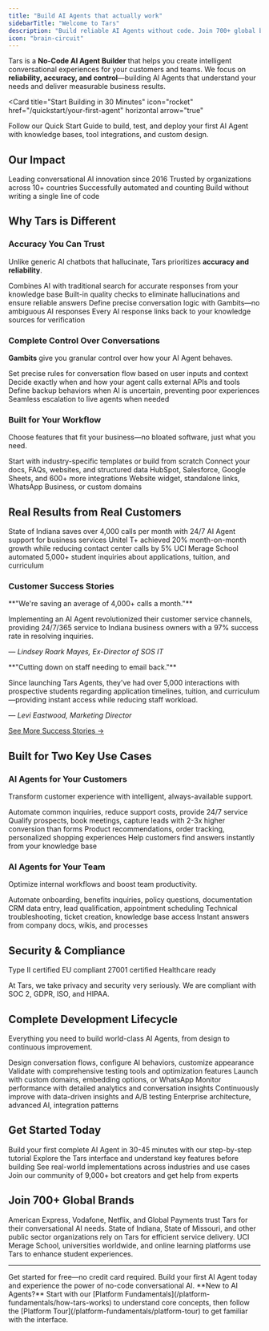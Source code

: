 ```yaml
---
title: "Build AI Agents that actually work"
sidebarTitle: "Welcome to Tars"
description: "Build reliable AI Agents without code. Join 700+ global brands using Tars to automate customer support, boost conversions, and streamline workflows with 50M+ conversations automated."
icon: "brain-circuit"
---
```



Tars is a **No-Code AI Agent Builder** that helps you create intelligent conversational experiences for your customers and teams. We focus on **reliability, accuracy, and control**—building AI Agents that understand your needs and deliver measurable business results.

<Card
  title="Start Building in 30 Minutes"
  icon="rocket"
  href="/quickstart/your-first-agent"
  horizontal
  arrow="true"
>
  Follow our Quick Start Guide to build, test, and deploy your first AI Agent with knowledge bases, tool integrations, and custom design.
</Card>

## Our Impact

<Columns cols={2}>
  <Card title="8+ Years" icon="calendar">
    Leading conversational AI innovation since 2016
  </Card>
  <Card title="700+ Global Brands" icon="building">
    Trusted by organizations across 10+ countries
  </Card>
  <Card title="50M+ Conversations" icon="messages">
    Successfully automated and counting
  </Card>
  <Card title="No-Code Platform" icon="wand-magic-sparkles">
    Build without writing a single line of code
  </Card>
</Columns>

## Why Tars is Different

### <Icon icon="shield-check" size="28" /> Accuracy You Can Trust

Unlike generic AI chatbots that hallucinate, Tars prioritizes **accuracy and reliability**.

<Columns cols={2}>
  <Card title="Hybrid Search" icon="magnifying-glass">
    Combines AI with traditional search for accurate responses from your knowledge base
  </Card>
  <Card title="AI Evaluation" icon="clipboard-check">
    Built-in quality checks to eliminate hallucinations and ensure reliable answers
  </Card>
  <Card title="Controlled Conversations" icon="route">
    Define precise conversation logic with Gambits—no ambiguous AI responses
  </Card>
  <Card title="Source Attribution" icon="link">
    Every AI response links back to your knowledge sources for verification
  </Card>
</Columns>

### <Icon icon="sliders" size="28" /> Complete Control Over Conversations

**Gambits** give you granular control over how your AI Agent behaves.

<Columns cols={2}>
  <Card title="Conditional Logic" icon="code-branch">
    Set precise rules for conversation flow based on user inputs and context
  </Card>
  <Card title="Tool Integration Control" icon="plug">
    Decide exactly when and how your agent calls external APIs and tools
  </Card>
  <Card title="Fallback Handling" icon="life-ring">
    Define backup behaviors when AI is uncertain, preventing poor experiences
  </Card>
  <Card title="Human Handoff" icon="user-headset">
    Seamless escalation to live agents when needed
  </Card>
</Columns>

### <Icon icon="cube" size="28" /> Built for Your Workflow

Choose features that fit your business—no bloated software, just what you need.

<Columns cols={2}>
  <Card title="2,000+ Templates" icon="layer-group">
    Start with industry-specific templates or build from scratch
  </Card>
  <Card title="Knowledge Bases" icon="database" href="/knowledge-bases">
    Connect your docs, FAQs, websites, and structured data
  </Card>
  <Card title="Tool Integrations" icon="puzzle-piece" href="/tools-integration">
    HubSpot, Salesforce, Google Sheets, and 600+ more integrations
  </Card>
  <Card title="Multi-Channel Deploy" icon="paper-plane">
    Website widget, standalone links, WhatsApp Business, or custom domains
  </Card>
</Columns>


## Real Results from Real Customers

<Columns cols={3}>
  <Card title="4,000+ Calls Saved Monthly" icon="phone-slash">
    State of Indiana saves over 4,000 calls per month with 24/7 AI Agent support for business services
  </Card>
  <Card title="20% Monthly Growth" icon="chart-line">
    Unitel T+ achieved 20% month-on-month growth while reducing contact center calls by 5%
  </Card>
  <Card title="5,000+ Interactions" icon="comments">
    UCI Merage School automated 5,000+ student inquiries about applications, tuition, and curriculum
  </Card>
</Columns>

### Customer Success Stories

<Card title="State of Indiana" icon="landmark">
  **"We're saving an average of 4,000+ calls a month."**
  
  Implementing an AI Agent revolutionized their customer service channels, providing 24/7/365 service to Indiana business owners with a 97% success rate in resolving inquiries.
  
  *— Lindsey Roark Mayes, Ex-Director of SOS IT*
</Card>

<Card title="UCI Paul Merage School of Business" icon="graduation-cap">
  **"Cutting down on staff needing to email back."**
  
  Since launching Tars Agents, they've had over 5,000 interactions with prospective students regarding application timelines, tuition, and curriculum—providing instant access while reducing staff workload.
  
  *— Levi Eastwood, Marketing Director*
</Card>

[See More Success Stories →](/welcome-to-tars/success-stories)


## Built for Two Key Use Cases

### <Icon icon="user-group" size="28" /> AI Agents for Your Customers

Transform customer experience with intelligent, always-available support.

<Columns cols={2}>
  <Card title="Customer Support" icon="headset">
    Automate common inquiries, reduce support costs, provide 24/7 service
  </Card>
  <Card title="Lead Generation" icon="chart-line-up">
    Qualify prospects, book meetings, capture leads with 2-3x higher conversion than forms
  </Card>
  <Card title="E-commerce Assistance" icon="cart-shopping">
    Product recommendations, order tracking, personalized shopping experiences
  </Card>
  <Card title="Self-Service" icon="book-open">
    Help customers find answers instantly from your knowledge base
  </Card>
</Columns>

### <Icon icon="briefcase" size="28" /> AI Agents for Your Team

Optimize internal workflows and boost team productivity.

<Columns cols={2}>
  <Card title="HR Processes" icon="user-tie">
    Automate onboarding, benefits inquiries, policy questions, documentation
  </Card>
  <Card title="Sales Enablement" icon="handshake">
    CRM data entry, lead qualification, appointment scheduling
  </Card>
  <Card title="IT Support" icon="laptop-code">
    Technical troubleshooting, ticket creation, knowledge base access
  </Card>
  <Card title="Internal Knowledge" icon="brain">
    Instant answers from company docs, wikis, and processes
  </Card>
</Columns>

## Security & Compliance

<Columns cols={2}>
  <Card title="SOC 2" icon="shield-check">
    Type II certified
  </Card>
  <Card title="GDPR" icon="scale-balanced">
    EU compliant
  </Card>
  <Card title="ISO" icon="certificate">
    27001 certified
  </Card>
  <Card title="HIPAA" icon="hospital">
    Healthcare ready
  </Card>
</Columns>

At Tars, we take privacy and security very seriously. We are compliant with SOC 2, GDPR, ISO, and HIPAA.



## Complete Development Lifecycle

Everything you need to build world-class AI Agents, from design to continuous improvement.

<Columns cols={3}>
  <Card
    title="Make"
    icon="hammer"
  >
    Design conversation flows, configure AI behaviors, customize appearance
  </Card>
  <Card
    title="Test"
    icon="flask"
  >
    Validate with comprehensive testing tools and optimization features
  </Card>
  <Card
    title="Deploy"
    icon="rocket"
  >
    Launch with custom domains, embedding options, or WhatsApp
  </Card>
  <Card
    title="Analyze"
    icon="chart-mixed"
  >
    Monitor performance with detailed analytics and conversation insights
  </Card>
  <Card
    title="Iterate"
    icon="arrows-rotate"
  >
    Continuously improve with data-driven insights and A/B testing
  </Card>
  <Card
    title="Scale"
    icon="chart-line"
  >
    Enterprise architecture, advanced AI, integration patterns
  </Card>
</Columns>



## Get Started Today

<Columns cols={2}>
  <Card
    title="Quick Start Guide"
    icon="graduation-cap"
    href="/quickstart/your-first-agent"
    arrow="true"
  >
    Build your first complete AI Agent in 30-45 minutes with our step-by-step tutorial
  </Card>
  <Card
    title="Platform Tour"
    icon="map"
    href="/platform-fundamentals/platform-tour"
    arrow="true"
  >
    Explore the Tars interface and understand key features before building
  </Card>
  <Card
    title="Video Tutorials"
    icon="play"
    href="/getting-help/video-tutorials"  
    arrow="true"
  >
    See real-world implementations across industries and use cases
  </Card>
  <Card
    title="Community Support"
    icon="users"
    href="/getting-help/community-forum"
    arrow="true"
  >
    Join our community of 9,000+ bot creators and get help from experts
  </Card>
</Columns>



## Join 700+ Global Brands

<CardGroup cols={1}>
  <Card title="Fortune 500 Companies" icon="building" horizontal>
    American Express, Vodafone, Netflix, and Global Payments trust Tars for their conversational AI needs.
  </Card>
  <Card title="Government Agencies" icon="landmark" horizontal>
    State of Indiana, State of Missouri, and other public sector organizations rely on Tars for efficient service delivery.
  </Card>
  <Card title="Educational Institutions" icon="graduation-cap" horizontal>
    UCI Merage School, universities worldwide, and online learning platforms use Tars to enhance student experiences.
  </Card>
</CardGroup>

---

<Card title="Ready to Build?" icon="sparkles" href="https://app.hellotars.com" arrow="true">
  Get started for free—no credit card required. Build your first AI Agent today and experience the power of no-code conversational AI.
</Card>



<Note>
**New to AI Agents?** Start with our [Platform Fundamentals](/platform-fundamentals/how-tars-works) to understand core concepts, then follow the [Platform Tour](/platform-fundamentals/platform-tour) to get familiar with the interface.
</Note>